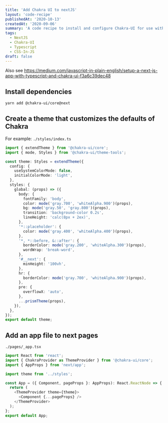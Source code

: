 ```yaml
---
title: 'Add Chakra UI to nextJS'
layout: 'code-recipe'
publishedAt: '2020-10-13'
createdAt: '2020-09-06'
summary: 'A code recipe to install and configure Chakra-UI for use with NextJS as CSS-In-JS solution.'
tags:
  - NextJS
  - Chakra-UI
  - Typescript
  - CSS-In-JS
draft: false
---
```


Also see https://medium.com/javascript-in-plain-english/setup-a-next-js-app-with-typescript-and-chakra-ui-f3a6c39dec48

## Install dependencies

```bash
yarn add @chakra-ui/core@next
```

## Create a theme that customizes the defaults of Chakra

For example:
`./styles/index.ts`

```js:index.ts
import { extendTheme } from '@chakra-ui/core';
import { mode, Styles } from '@chakra-ui/theme-tools';

const theme: Styles = extendTheme({
  config: {
    useSystemColorMode: false,
    initialColorMode: 'light',
  },
  styles: {
    global: (props) => ({
      body: {
        fontFamily: 'body',
        color: mode('gray.700', 'whiteAlpha.900')(props),
        bg: mode('gray.50', 'gray.800')(props),
        transition: 'background-color 0.2s',
        lineHeight: 'calc(8px + 2ex)',
      },
      '*::placeholder': {
        color: mode('gray.400', 'whiteAlpha.400')(props),
      },
      '*, *::before, &::after': {
        borderColor: mode('gray.200', 'whiteAlpha.300')(props),
        wordWrap: 'break-word',
      },
      '#__next': {
        minHeight: '100vh',
      },
      hr: {
        borderColor: mode('gray.700', 'whiteAlpha.900')(props),
      },
      pre: {
        overflowX: 'auto',
      },
      ...prismTheme(props),
    }),
  },
});
export default theme;
```

## Add an app file to next pages

`./pages/_app.tsx`

```js:_app.js
import React from 'react';
import { ChakraProvider as ThemeProvider } from '@chakra-ui/core';
import { AppProps } from 'next/app';

import theme from '../styles';

const App = ({ Component, pageProps }: AppProps): React.ReactNode => {
  return (
    <ThemeProvider theme={theme}>
      <Component {...pageProps} />
    </ThemeProvider>
  );
};
export default App;
```
